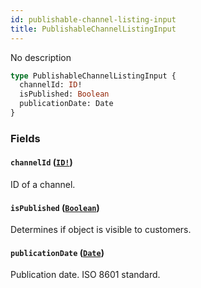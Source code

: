 ```yaml
---
id: publishable-channel-listing-input
title: PublishableChannelListingInput
---
```


No description

```graphql
type PublishableChannelListingInput {
  channelId: ID!
  isPublished: Boolean
  publicationDate: Date
}
```

### Fields

#### `channelId` ([`ID!`](/developer/api-reference/scalars/id.mdx))

ID of a channel.

#### `isPublished` ([`Boolean`](/developer/api-reference/scalars/boolean.mdx))

Determines if object is visible to customers.

#### `publicationDate` ([`Date`](/developer/api-reference/scalars/date.mdx))

Publication date. ISO 8601 standard.
